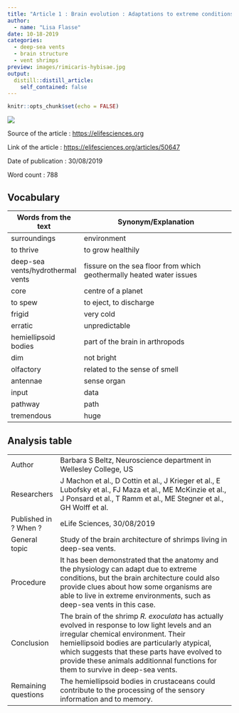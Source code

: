 ```yaml
---
title: "Article 1 : Brain evolution : Adaptations to extreme conditions"
author:
  - name: "Lisa Flasse"
date: 10-18-2019
categories:
  - deep-sea vents
  - brain structure
  - vent shrimps
preview: images/rimicaris-hybisae.jpg
output:
  distill::distill_article:
    self_contained: false
---
```


```r
knitr::opts_chunk$set(echo = FALSE)
```

![](images/rimicaris-hybisae.jpg)

Source of the article : <https://elifesciences.org>

Link of the article : <https://elifesciences.org/articles/50647>

Date of publication : 30/08/2019

Word count : 788

## Vocabulary 

| Words from the text               | Synonym/Explanation                                                  |
| --------------------------------- | -------------------------------------------------------------------- |
| surroundings                      | environment                                                          |
| to thrive                         | to grow healthily                                                    |
| deep-sea vents/hydrothermal vents | fissure on the sea floor from which geothermally heated water issues |
| core                              | centre of a planet                                                   |
| to spew                           | to eject, to discharge                                               |
| frigid                            | very cold                                                            |
| erratic                           | unpredictable                                                        |
| hemiellipsoid bodies              | part of the brain in arthropods                                      |
| dim                               | not bright                                                           |
| olfactory                         | related to the sense of smell                                        |
| antennae                          | sense organ                                                          |
| input                             | data                                                                 |
| pathway                           | path                                                                 |
| tremendous                        | huge                                                                 |

## Analysis table 

|                       |                                                                                                                                                                                                                                                                                                                             |
| --------------------- | --------------------------------------------------------------------------------------------------------------------------------------------------------------------------------------------------------------------------------------------------------------------------------------------------------------------------- |
| Author                | Barbara S Beltz, Neuroscience department in Wellesley College, US                                                                                                                                                                                                                                                           |
| Researchers           | J Machon et al., D Cottin et al., J Krieger et al., E Lubofsky et al., FJ Maza et al., ME McKinzie et al., J Ponsard et al., T Ramm et al., ME Stegner et al., GH Wolff et al.                                                                                                                                              |
| Published in ? When ? | eLife Sciences, 30/08/2019                                                                                                                                                                                                                                                                                                  |
| General topic         | Study of the brain architecture of shrimps living in deep-sea vents.                                                                                                                                                                                                                                                        |
| Procedure             | It has been demonstrated that the anatomy and the physiology can adapt due to extreme conditions, but the brain architecture could also provide clues about how some organisms are able to live in extreme environments, such as deep-sea vents in this case.                                                               |
| Conclusion            | The brain of the shrimp *R. exoculata* has actually evolved in response to low light levels and an irregular chemical environment. Their hemiellipsoid bodies are particularly atypical, which suggests that these parts have evolved to provide these animals additionnal functions for them to survive in deep-sea vents. |
| Remaining questions   | The hemiellipsoid bodies in crustaceans could contribute to the processing of the sensory information and to memory.                                                                                                                                                                                                        |
